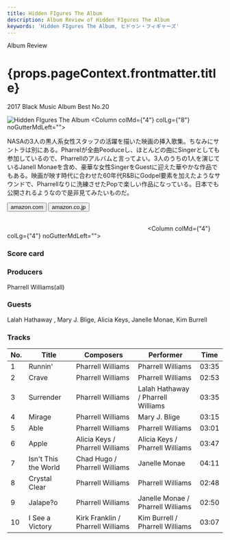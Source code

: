 ```yaml
---
title: Hidden FIgures The Album
description: Album Review of Hidden FIgures The Album
keywords: 'Hidden FIgures The Album, ヒドゥン・フィギャーズ'
---
```




<p className="largeP">Album Review</p>
<h1 className="h1--no--margin">{props.pageContext.frontmatter.title}</h1>
<p className="largeP"><Link to="/best50/2017/">2017 Black Music Album Best No.20</Link></p>

<Row  className="image-card-group">
	<Column colMd={"3"} colLg={"4"} noGutterMdLeft="">
       <ImageCard>

![Hidden FIgures The Album](../../images/cd/hiddenfiguresL.jpg) 
</ImageCard>
	</Column>
	<Column colMd={"4"} colLg={"8"} noGutterMdLeft="">
	<p>
	NASAの3人の黒人系女性スタッフの活躍を描いた映画の挿入歌集。ちなみにサントラは別にある。Pharrelが全曲Peoduceし、ほとんどの曲にSingerとしても参加しているので、Pharrellのアルバムと言ってよい。3人のうちの1人を演じているJanell Monaeを含め、豪華な女性SingerをGuestに迎えた華やかな作品でもある。映画が映す時代に合わせた60年代R&BにGodpel要素を加えたようなサウンドで、Pharrellなりに洗練させたPopで楽しい作品になっている。日本でも公開されるようなので是非見てみたいものだ。
	</p>
	<div>
	  <Button className="button-right-mergin"  href="https://amzn.to/2BRUGM3" kind="primary" size="small" renderIcon={ArrowUpRight24}>
      amazon.com
    </Button>
    <Button className="button-right-mergin"  href="https://amzn.to/2EDcA6e" kind="secondary" size="small" renderIcon={ArrowUpRight24}>
      amazon.co.jp
    </Button>
	</div>
	<a href="https://geo.music.apple.com/jp/album/hidden-figures-the-album/1173993509?mt=1&app=music&ls=1&at=11lcug" style="display:inline-block;overflow:hidden;background:url(https://linkmaker.itunes.apple.com/ja-jp/lockup.svg?releaseDate=2016-12-09&kind=album&bubble=apple_music&style=standard-black) no-repeat;width:180px;height:45px;"></a>
	<a href="https://geo.music.apple.com/jp/album/hidden-figures-the-album/1173993509?app=itunes&at=11lcug" style="display:inline-block;overflow:hidden;background:url(https://linkmaker.itunes.apple.com/ja-jp/badge-lrg.svg?releaseDate=2016-12-09T00:00:00Z&kind=album&bubble=itunes_music) no-repeat;width:140px;height:45px;"></a>
	</Column>
</Row>
<Row >
	<Column colMd={"4"} colLg={"4"} noGutterMdLeft="">
<div>
    <h3>Score card</h3>
	<SliderJS1 value="5" />
    <SliderJS2 value="3" />
	<SliderJS3 value="1" />
    <SliderJS4 value="8" />
</div>
</Column>
<Column colMd={"8"} colLg={"8"} noGutterMdLeft="">
<div>
<h3>Producers</h3>
<p>
Pharrell Williams(all)
</p>
<h3>Guests</h3>
<p>
Lalah Hathaway , Mary J. Blige, Alicia Keys, Janelle Monae, Kim Burrell
</p>
</div>
</Column>
</Row>

<h3>Tracks</h3>

| No. |	 Title               |	 Composers                       |	 Performer                        |	 Time |
| --- |	-------------------- | --------------------------------- | ---------------------------------- | ----- |
| 1	  |	Runnin'              | Pharrell Williams                 | Pharrell Williams                  |	03:35 |
| 2	  |	Crave                | Pharrell Williams                 | Pharrell Williams                  |	02:53 |
| 3	  |	Surrender            | Pharrell Williams                 | Lalah Hathaway / Pharrell Williams |	03:35 |
| 4	  |	Mirage               | Pharrell Williams                 | Mary J. Blige                      |	03:15 |
| 5	  |	Able                 | Pharrell Williams                 | Pharrell Williams                  |	03:01 |
| 6	  |	Apple                | Alicia Keys / Pharrell Williams   | Alicia Keys / Pharrell Williams    |	03:47 |
| 7	  |	Isn't This the World | Chad Hugo / Pharrell Williams     | Janelle Monae                      |	04:11 |
| 8	  |	Crystal Clear        | Pharrell Williams                 | Pharrell Williams                  |	02:48 |
| 9	  |	Jalape?o             | Pharrell Williams                 | Janelle Monae / Pharrell Williams  |	02:50 |
| 10  |	I See a Victory      | Kirk Franklin / Pharrell Williams | Kim Burrell / Pharrell Williams    |	03:07 |
